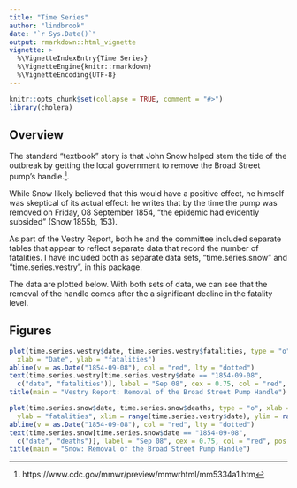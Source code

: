 ```yaml
---
title: "Time Series"
author: "lindbrook"
date: "`r Sys.Date()`"
output: rmarkdown::html_vignette
vignette: >
  %\VignetteIndexEntry{Time Series}
  %\VignetteEngine{knitr::rmarkdown}
  %\VignetteEncoding{UTF-8}
---
```


```r
knitr::opts_chunk$set(collapse = TRUE, comment = "#>")
library(cholera)
```

## Overview

The standard "textbook" story is that John Snow helped stem the tide of the outbreak by getting the local government to remove the Broad Street pump's handle.^[https://www.cdc.gov/mmwr/preview/mmwrhtml/mm5334a1.htm].

While Snow likely believed that this would have a positive effect, he himself was skeptical of its actual effect: he writes that by the time the pump was removed on Friday, 08 September 1854, "the epidemic had evidently subsided" (Snow 1855b, 153).

As part of the Vestry Report, both he and the committee included separate tables that appear to reflect separate data that record the number of fatalities. I have included both as separate data sets, "time.series.snow" and "time.series.vestry", in this package.

The data are plotted below. With both sets of data, we can see that the removal of the handle comes after the a significant decline in the fatality level.

## Figures

```r
plot(time.series.vestry$date, time.series.vestry$fatalities, type = "o",
  xlab = "Date", ylab = "fatalities")
abline(v = as.Date("1854-09-08"), col = "red", lty = "dotted")
text(time.series.vestry[time.series.vestry$date == "1854-09-08",
  c("date", "fatalities")], label = "Sep 08", cex = 0.75, col = "red", pos = 4)
title(main = "Vestry Report: Removal of the Broad Street Pump Handle")

```

```r
plot(time.series.snow$date, time.series.snow$deaths, type = "o", xlab = "Date",
  ylab = "fatalities", xlim = range(time.series.vestry$date), ylim = range(time.series.vestry$fatalities))
abline(v = as.Date("1854-09-08"), col = "red", lty = "dotted")
text(time.series.snow[time.series.snow$date == "1854-09-08",
  c("date", "deaths")], label = "Sep 08", cex = 0.75, col = "red", pos = 4)
title(main = "Snow: Removal of the Broad Street Pump Handle")
```
